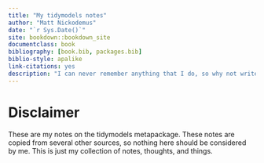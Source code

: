 ```yaml
--- 
title: "My tidymodels notes"
author: "Matt Nickodemus"
date: "`r Sys.Date()`"
site: bookdown::bookdown_site
documentclass: book
bibliography: [book.bib, packages.bib]
biblio-style: apalike
link-citations: yes
description: "I can never remember anything that I do, so why not write a book."
---
```


# Disclaimer

These are my notes on the tidymodels metapackage. These notes are copied from several other sources, so nothing here should be considered by me. This is just my collection of notes, thoughts, and things.
